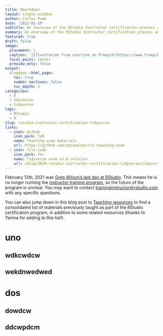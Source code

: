 ```yaml
---
title: Rmarkdown
layout: single-sidebar
author: Carlos Puma
date: '2022-01-19'
subtitle: An overview of the RStudio Instructor certification process and collection of resources to support anyone on their certification journey.
summary: An overview of the RStudio Instructor certification process and collection of resources to support anyone on their certification journey.
featured: true
draft: false
image:
  placement: 1
  caption: '[Illustration from starline on Freepik](https://www.freepik.com/free-vector/abstract-hexagonal-black-white-3d-background_5432173.htm)'
  focal_point: Center
  preview_only: false
output:
  blogdown::html_page:
    toc: true
    number_sections: false
    toc_depth: 2
categories:
  - R
  - Education
  - tidyverse
tags:
  - RStudio
  - R
slug: rstudio-instructor-certification-tidyverse
links:
  - icon: github
    icon_pack: fab
    name: Teaching exam materials
    url: https://github.com/spcanelon/rit-teaching-exam
  - icon: file-code
    icon_pack: far
    name: Tidyverse exam v2.0 solution
    url: /blog/2020-rstudio-instructor-certification-tidyverse/tidyverse-sample-exam-solutions.html
---
```



February 12th, 2021 was [Greg Wilson's last day at RStudio](https://twitter.com/gvwilson/status/1360304482496614402?s=20). This means he is no longer running the [instructor training program](https://education.rstudio.com/trainers/#info), so the future of the program is unclear. You may want to contact [traininginstructor@rstudio.com](mailto:traininginstructor@rstudio.com) with any specific questions.

You can also jump down in this blog post to [Teaching resources](#teaching-resources) to find a consolidated list of materials previously taught as part of the RStudio certification program, in addition to some related resources (thanks to Yanina for adding to this list!).

# uno

## wdkcwdcw

## wekdnwedwed

# dos

## dowdcw

## ddcwpdcm
